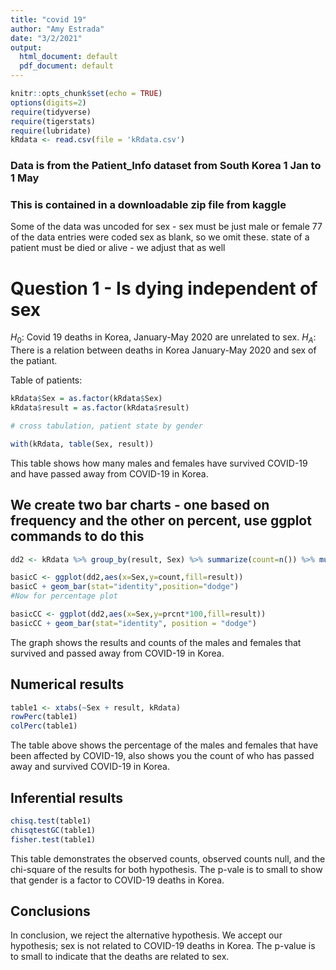 ```yaml
---
title: "covid 19"
author: "Amy Estrada"
date: "3/2/2021"
output:
  html_document: default
  pdf_document: default
---
```


```r
knitr::opts_chunk$set(echo = TRUE)
options(digits=2)
require(tidyverse)
require(tigerstats)
require(lubridate)
kRdata <- read.csv(file = 'kRdata.csv')
```
### Data is from the Patient_Info dataset from South Korea 1 Jan to 1 May 
### This is contained in a downloadable zip file from kaggle

Some of the data was uncoded for sex - sex must be just male or female
77 of the data entries were coded sex  as blank, so we omit these.
state of a patient must be died or alive - we adjust that as well   
  
# Question 1 - Is dying independent of sex

$H_0$: Covid 19 deaths in Korea, January-May 2020 are unrelated to sex.
$H_A$: There is a relation between deaths in Korea January-May 2020 and sex of the patiant.

Table of patients:
```r
kRdata$Sex = as.factor(kRdata$Sex)
kRdata$result = as.factor(kRdata$result)

# cross tabulation, patient state by gender

with(kRdata, table(Sex, result))

```

This table shows how many males and females have survived COVID-19 and have passed away from COVID-19 in Korea.

## We create two bar charts - one based on frequency and the other on percent, use ggplot commands to do this

```r
dd2 <- kRdata %>% group_by(result, Sex) %>% summarize(count=n()) %>% mutate(prcnt=count/sum(count))

basicC <- ggplot(dd2,aes(x=Sex,y=count,fill=result))
basicC + geom_bar(stat="identity",position="dodge")
#Now for percentage plot

basicCC <- ggplot(dd2,aes(x=Sex,y=prcnt*100,fill=result)) 
basicCC + geom_bar(stat="identity", position = "dodge")
```

The graph shows the results and counts of the males and females that survived and passed away from COVID-19 in Korea.

## Numerical results

```r
table1 <- xtabs(~Sex + result, kRdata)
rowPerc(table1)
colPerc(table1)
```

The table above shows the percentage of the males and females that have been affected by COVID-19, also shows you the count of who has passed away and survived COVID-19 in Korea.

## Inferential results 

```r
chisq.test(table1)
chisqtestGC(table1)
fisher.test(table1)
```

This table demonstrates the observed counts, observed counts null, and the chi-square of the results for both hypothesis. The p-vale is to small to show that gender is a factor to COVID-19 deaths in Korea.

## Conclusions

In conclusion, we reject the alternative hypothesis. We accept our hypothesis; sex is not related to COVID-19 deaths in Korea. The p-value is to small to indicate that the deaths are related to sex.
